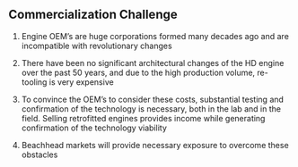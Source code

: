 [//]: # (# Main Commercialization Challenge)

## Commercialization Challenge


1. Engine OEM’s are huge corporations formed many decades ago and are incompatible with revolutionary changes

2. There have been no significant architectural changes of the HD engine over the past 50 years, and due to the high production volume, re-tooling is very expensive

3. To convince the OEM’s to consider these costs, substantial testing and confirmation of the technology is necessary, both in the lab and in the field.  Selling retrofitted engines provides income while generating confirmation of the technology viability

4. Beachhead markets will provide necessary exposure to overcome these obstacles




